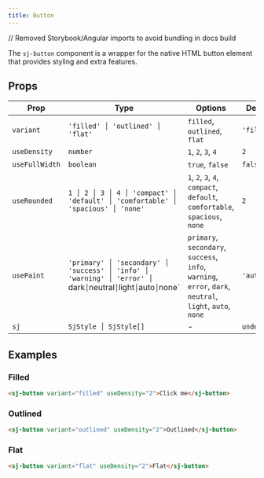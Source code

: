 ```yaml
---
title: Button
---
```


// Removed Storybook/Angular imports to avoid bundling in docs build

The `sj-button` component is a wrapper for the native HTML button element that provides styling and extra features.

## Props

| Prop           | Type                                       | Options                                                              | Default    |
| -------------- | ------------------------------------------ | -------------------------------------------------------------------- | ---------- |
| `variant`      | `'filled' │ 'outlined' │ 'flat'`            | `filled`, `outlined`, `flat`                                         | `'filled'` |
| `useDensity`   | `number`                                   | `1`, `2`, `3`, `4`                                                   | `2`        |
| `useFullWidth` | `boolean`                                  | `true`, `false`                                                      | `false`    |
| `useRounded`   | `1 │ 2 │ 3 │ 4 │ 'compact' │ 'default' │ 'comfortable' │ 'spacious' │ 'none'` | `1`, `2`, `3`, `4`, `compact`, `default`, `comfortable`, `spacious`, `none` | `2`        |
| `usePaint`     | `'primary' │ 'secondary' │ 'success' │ 'info' │ 'warning' │ 'error' │ `dark` │ `neutral` │ `light` │ `auto` │ `none` | `primary`, `secondary`, `success`, `info`, `warning`, `error`, `dark`, `neutral`, `light`, `auto`, `none` | `'auto'`   |
| `sj`           | `SjStyle │ SjStyle[]`                      | -                                                                    | `undefined`|

## Examples

### Filled

```html
<sj-button variant="filled" useDensity="2">Click me</sj-button>
```

### Outlined

```html
<sj-button variant="outlined" useDensity="2">Outlined</sj-button>
```

### Flat

```html
<sj-button variant="flat" useDensity="2">Flat</sj-button>
```
